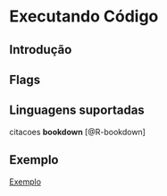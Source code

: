 # Executando Código

## Introdução

## Flags

## Linguagens suportadas

citacoes **bookdown** [@R-bookdown]

## Exemplo

[Exemplo](exemplos/104-intro_blocos_de_codigo.html)
